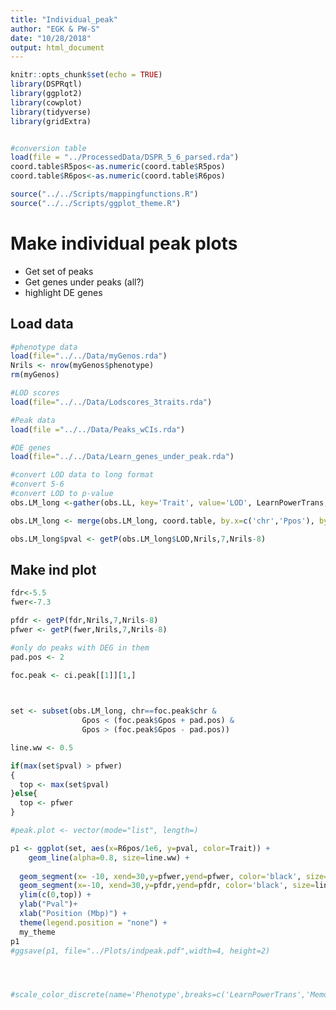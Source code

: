 ```yaml
---
title: "Individual_peak"
author: "EGK & PW-S"
date: "10/28/2018"
output: html_document
---
```


```r
knitr::opts_chunk$set(echo = TRUE)
library(DSPRqtl)
library(ggplot2)
library(cowplot)
library(tidyverse)
library(gridExtra)


#conversion table
load(file = "../ProcessedData/DSPR_5_6_parsed.rda")
coord.table$R5pos<-as.numeric(coord.table$R5pos)
coord.table$R6pos<-as.numeric(coord.table$R6pos)

source("../../Scripts/mappingfunctions.R")
source("../../Scripts/ggplot_theme.R")


```

# Make individual peak plots
  - Get set of peaks
  - Get genes under peaks (all?)
  - highlight DE genes


## Load data
```r
#phenotype data
load(file="../../Data/myGenos.rda")
Nrils <- nrow(myGenos$phenotype)
rm(myGenos)

#LOD scores 
load(file="../../Data/Lodscores_3traits.rda")

#Peak data
load(file ="../../Data/Peaks_wCIs.rda")

#DE genes
load(file="../../Data/Learn_genes_under_peak.rda")

#convert LOD data to long format
#convert 5-6
#convert LOD to p-value
obs.LM_long <-gather(obs.LL, key='Trait', value='LOD', LearnPowerTrans, Memory_Mean)

obs.LM_long <- merge(obs.LM_long, coord.table, by.x=c('chr','Ppos'), by.y=c('R5chr','R5pos'),sort=FALSE)

obs.LM_long$pval <- getP(obs.LM_long$LOD,Nrils,7,Nrils-8)

```

## Make ind plot

```r
fdr<-5.5
fwer<-7.3

pfdr <- getP(fdr,Nrils,7,Nrils-8)
pfwer <- getP(fwer,Nrils,7,Nrils-8)

#only do peaks with DEG in them
pad.pos <- 2

foc.peak <- ci.peak[[1]][1,]

  

set <- subset(obs.LM_long, chr==foc.peak$chr & 
                Gpos < (foc.peak$Gpos + pad.pos) &
                Gpos > (foc.peak$Gpos - pad.pos))

line.ww <- 0.5

if(max(set$pval) > pfwer)
{
  top <- max(set$pval)
}else{
  top <- pfwer
}

#peak.plot <- vector(mode="list", length=)

p1 <- ggplot(set, aes(x=R6pos/1e6, y=pval, color=Trait)) +
    geom_line(alpha=0.8, size=line.ww) +
  
  geom_segment(x= -10, xend=30,y=pfwer,yend=pfwer, color='black', size=line.ww) +
  geom_segment(x=-10, xend=30,y=pfdr,yend=pfdr, color='black', size=line.ww, lty=3) +
  ylim(c(0,top)) +
  ylab("Pval")+
  xlab("Position (Mbp)") +
  theme(legend.position = "none") +
  my_theme
p1
#ggsave(p1, file="../Plots/indpeak.pdf",width=4, height=2)




#scale_color_discrete(name='Phenotype',breaks=c('LearnPowerTrans','Memory_Mean'), labels=c('Learning','Memory'))
```





